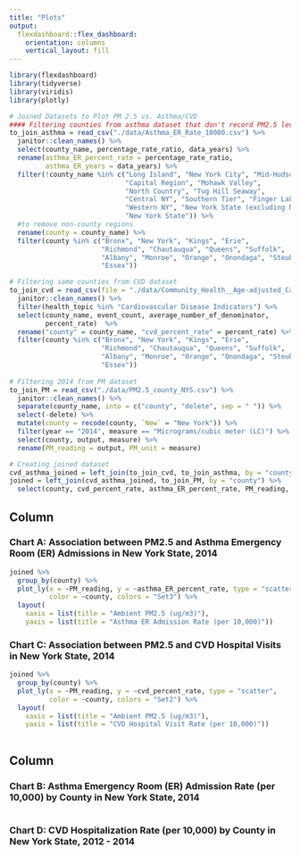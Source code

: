 ```yaml
---
title: "Plots"
output: 
  flexdashboard::flex_dashboard:
    orientation: columns
    vertical_layout: fill
---
```


```r
library(flexdashboard)
library(tidyverse)
library(viridis)
library(plotly)
```

```r
# Joined Datasets to Plot PM 2.5 vs. Asthma/CVD 
#### Filtering counties from asthma dataset that don't record PM2.5 levels
to_join_asthma = read_csv("./data/Asthma_ER_Rate_10000.csv") %>%
  janitor::clean_names() %>%
  select(county_name, percentage_rate_ratio, data_years) %>%
  rename(asthma_ER_percent_rate = percentage_rate_ratio, 
         asthma_ER_years = data_years) %>%
  filter(!county_name %in% c("Long Island", "New York City", "Mid-Hudson", 
                             "Capital Region", "Mohawk Valley", 
                             "North Country", "Tug Hill Seaway", 
                             "Central NY", "Southern Tier", "Finger Lakes", 
                             "Western NY", "New York State (excluding NYC)", 
                             "New York State")) %>% 
  #to remove non-county regions
  rename(county = county_name) %>% 
  filter(county %in% c("Bronx", "New York", "Kings", "Erie", 
                       "Richmond", "Chautauqua", "Queens", "Suffolk", 
                       "Albany", "Monroe", "Orange", "Onondaga", "Steuben", 
                       "Essex"))

# Filtering same counties from CVD dataset
to_join_cvd = read_csv(file = "./data/Community_Health__Age-adjusted_Cardiovascular_Disease_Hospitalization_Rate_per_10_000_by_County_Map__Latest_Data.csv") %>% 
  janitor::clean_names() %>%
  filter(health_topic %in% "Cardiovascular Disease Indicators") %>% 
  select(county_name, event_count, average_number_of_denominator, 
         percent_rate)  %>% 
  rename("county" = county_name, "cvd_percent_rate" = percent_rate) %>%
  filter(county %in% c("Bronx", "New York", "Kings", "Erie", 
                       "Richmond", "Chautauqua", "Queens", "Suffolk", 
                       "Albany", "Monroe", "Orange", "Onondaga", "Steuben", 
                       "Essex"))
  
# Filtering 2014 from PM dataset
to_join_PM = read_csv("./data/PM2.5_county_NYS.csv") %>%
  janitor::clean_names() %>%
  separate(county_name, into = c("county", "delete", sep = " ")) %>% 
  select(-delete) %>%
  mutate(county = recode(county, `New` = "New York")) %>% 
  filter(year == "2014", measure == "Micrograms/cubic meter (LC)") %>%
  select(county, output, measure) %>% 
  rename(PM_reading = output, PM_unit = measure)

# Creating joined dataset
cvd_asthma_joined = left_join(to_join_cvd, to_join_asthma, by = "county")
joined = left_join(cvd_asthma_joined, to_join_PM, by = "county") %>%
  select(county, cvd_percent_rate, asthma_ER_percent_rate, PM_reading, PM_unit)
```



Column {data-width=450}
-----------------------------------------------------------------------

### Chart A: Association between PM2.5 and Asthma Emergency Room (ER) Admissions in New York State, 2014

```r
joined %>% 
  group_by(county) %>%
  plot_ly(x = ~PM_reading, y = ~asthma_ER_percent_rate, type = "scatter", 
          color = ~county, colors = "Set3") %>% 
  layout(
    xaxis = list(title = "Ambient PM2.5 (ug/m3)"), 
    yaxis = list(title = "Asthma ER Admission Rate (per 10,000)")) 
```

### Chart C: Association between PM2.5 and CVD Hospital Visits in New York State, 2014

```r
joined %>%  
  group_by(county) %>%
  plot_ly(x = ~PM_reading, y = ~cvd_percent_rate, type = "scatter", 
          color = ~county, colors = "Set2") %>%  
  layout(
    xaxis = list(title = "Ambient PM2.5 (ug/m3)"), 
    yaxis = list(title = "CVD Hospital Visit Rate (per 10,000)")) 
 
```

Column {data-width=550}
-----------------------------------------------------------------------

### Chart B: Asthma Emergency Room (ER) Admission Rate (per 10,000) by County in New York State, 2014

```r

```

### Chart D: CVD Hospitalization Rate (per 10,000) by County in New York State, 2012 - 2014

```r

```

